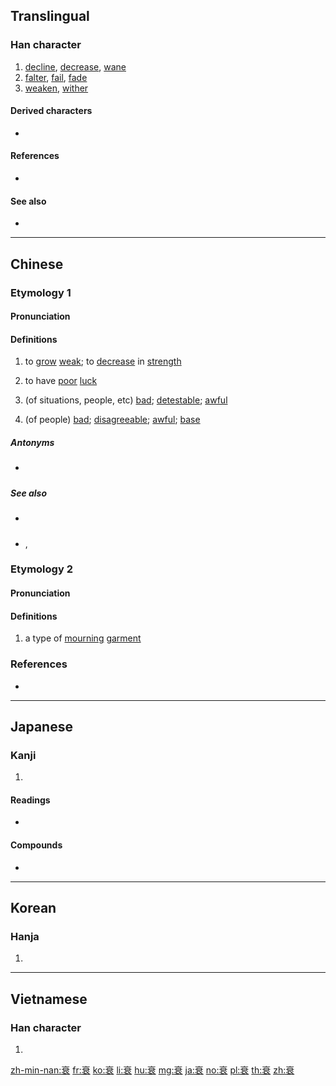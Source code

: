 {{character info/new}}
==Translingual==

===Han character===
{{Han char|rn=145|rad=衣|as=04|sn=10|four=00732|canj=YWMV}}

# [[decline]], [[decrease]], [[wane]]
# [[falter]], [[fail]], [[fade]]
# [[weaken]], [[wither]]

====Derived characters====
* {{l|ja|蓑}}

====References====
* {{Han ref|kx=1112.140|dkj=34127|dj=1577.210|hdz=53076.090|uh=8870|ud=34928|bh=B049|bd=45129}}

====See also====
* {{l|ja|減}}

----

==Chinese==
{{zh-forms}}

===Etymology 1===

====Pronunciation====
{{zh-pron
|m=shuāi
|c=seoi1
|h=pfs=sôi
|md=
|mn=soe
|w=
|mc=y
|oc=y
|cat=v,c:a
}}

====Definitions====
{{zh-hanzi}}

# to [[grow]] [[weak]]; to [[decrease]] in [[strength]]
# {{lb|zh|Min Nan}} to have [[poor]] [[luck]]
# {{lb|zh|Cantonese}} (of situations, people, etc) [[bad]]; [[detestable]]; [[awful]]
#: {{zh-x|咁 衰{seoi1} 㗎{gaa4}！|That's awful!|C}}
# {{lb|zh|Cantonese}} (of people) [[bad]]; [[disagreeable]]; [[awful]]; [[base]]
#: {{zh-x|衰{seoi1}婆{po4-2}|bitch|C}}
#: {{zh-x|衰{seoi1}人|bastard|C}}

=====Antonyms=====
* {{sense|Cantonese: disagreeable}} {{zh-l|好|tr=hou2}}

=====See also=====
* {{sense|to have poor luck}} {{zh-l|倒霉}}
* {{sense|Cantonese: disagreeable}} {{zh-l|曳|jai5}}, {{zh-l|惡|tr=ok3}}

===Etymology 2===

====Pronunciation====
{{zh-pron
|m=cuī
|c=ceoi1
|h=pfs=
|md=
|mn=
|w=
|mc=y
|oc=y
|cat=n
}}

====Definitions====
{{zh-hanzi}}

# a type of [[mourning]] [[garment]]

===References===
* {{R:twedu|A03712}}

----

==Japanese==

===Kanji===
{{ja-kanji|grade=c|rs=衣04}}

# {{defn|lang=ja|sort=衣04}}

====Readings====
* {{ja-readings|on=[[さ]] (sa)|goon=[[せ]] (se), [[し]] (shi), [[すい]] (sui)|kun=[[おとろえる]] (otoroeru)|kanon=[[さい]], [[し]] (shi), [[すい]] (sui)}}

====Compounds====
* {{ja-r|老衰|ろうすい}}

----

==Korean==

===Hanja===
{{ko-hanja|hangeul=[[쇠]], [[최]], [[사]]|eumhun=|rv=soe, choe, sa|mr=soe, ch'oe, sa|y=soy, choy, sa}}

# {{defn|lang=ko|sort=衣04}}

----

==Vietnamese==

===Han character===
{{vi-hantu|[[suy]], [[thôi]]|rs=衣04}}

# {{defn|vi}}

[[zh-min-nan:衰]]
[[fr:衰]]
[[ko:衰]]
[[li:衰]]
[[hu:衰]]
[[mg:衰]]
[[ja:衰]]
[[no:衰]]
[[pl:衰]]
[[th:衰]]
[[zh:衰]]